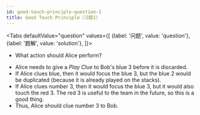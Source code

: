 ```yaml
---
id: good-touch-principle-question-1
title: Good Touch Principle（习题1）
---
```



<BeginnersGuideProgress id="good-touch-principle-question-1" />

<!-- lint disable no-undefined-references -->

<Tabs
  defaultValue="question"
  values={[
    {label: '问题', value: 'question'},
    {label: '题解', value: 'solution'},
  ]}>
<TabItem value="question">

- What action should Alice perform?

</TabItem>
<TabItem value="solution">

- Alice needs to give a _Play Clue_ to Bob's blue 3 before it is discarded.
- If Alice clues blue, then it would focus the blue 3, but the blue 2 would be duplicated (because it is already played on the stacks).
- If Alice clues number 3, then it would focus the blue 3, but it would also touch the red 3. The red 3 is useful to the team in the future, so this is a good thing.
- Thus, Alice should clue number 3 to Bob.

</TabItem>
</Tabs>

<GoodTouchPrincipleQuestion1 />

